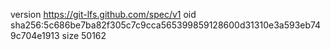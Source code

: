 version https://git-lfs.github.com/spec/v1
oid sha256:5c686be7ba82f305c7c9cca565399859128600d31310e3a593eb749c704e1913
size 50162
